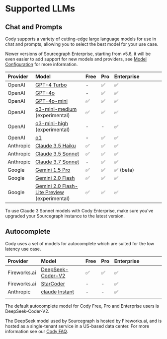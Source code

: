 # Supported LLMs

## Chat and Prompts

Cody supports a variety of cutting-edge large language models for use in chat and prompts, allowing you to select the best model for your use case.

<Callout type="note">Newer versions of Sourcegraph Enterprise, starting from v5.6, it will be even easier to add support for new models and providers, see [Model Configuration](/cody/enterprise/model-configuration) for more information.</Callout>

| **Provider**  |                                                                   **Model**                                                                   |   **Free**   |   **Pro**    | **Enterprise** |     |     |     |     |
| :------------ | :-------------------------------------------------------------------------------------------------------------------------------------------- | :----------- | :----------- | :------------- | --- | --- | --- | --- |
| OpenAI        | [GPT-4 Turbo](https://platform.openai.com/docs/models/gpt-4-and-gpt-4-turbo#:~:text=TRAINING%20DATA-,gpt%2D4%2D0125%2Dpreview,-New%20GPT%2D4) | -            | ✅            | ✅              |     |     |     |     |
| OpenAI        | [GPT-4o](https://platform.openai.com/docs/models#gpt-4o) | -            | ✅            | ✅              |     |     |     |     |
| OpenAI        | [GPT-4o-mini](https://platform.openai.com/docs/models#gpt-4o-mini) | ✅            | ✅            | ✅              |     |     |     |     |
| OpenAI        | [o3-mini-medium](https://openai.com/index/openai-o3-mini/) (experimental)                                                                                      | ✅            | ✅            | ✅              |     |     |     |     |
| OpenAI        | [o3-mini-high](https://openai.com/index/openai-o3-mini/) (experimental)                                                                                      | -            | -            | ✅              |     |     |     |     |
| OpenAI        | [o1](https://platform.openai.com/docs/models#o1)                                                                                      | -            | ✅            | ✅              |     |     |     |     |
| Anthropic     | [Claude 3.5 Haiku](https://docs.anthropic.com/claude/docs/models-overview#model-comparison)                                                     | ✅            | ✅            | ✅              |     |     |     |     |
| Anthropic     | [Claude 3.5 Sonnet](https://docs.anthropic.com/claude/docs/models-overview#model-comparison)                                                  | ✅            | ✅            | ✅              |     |     |     |     |
| Anthropic     | [Claude 3.7 Sonnet](https://docs.anthropic.com/claude/docs/models-overview#model-comparison)                                                  | -            | ✅            | ✅              |     |     |     |     |
| Google | [Gemini 1.5 Pro](https://deepmind.google/technologies/gemini/pro/)                                                                                   | ✅            | ✅            | ✅ (beta)       |     |     |     |     |
| Google | [Gemini 2.0 Flash](https://deepmind.google/technologies/gemini/flash/)                                                                               | ✅            | ✅            | ✅       |     |     |     |     |
| Google | [Gemini 2.0 Flash-Lite Preview](https://deepmind.google/technologies/gemini/flash/) (experimental)                                                                               | ✅            | ✅            | ✅       |     |     |     |     |

<Callout type="note">To use Claude 3 Sonnet models with Cody Enterprise, make sure you've upgraded your Sourcegraph instance to the latest version.</Callout>

## Autocomplete

Cody uses a set of models for autocomplete which are suited for the low latency use case.

|     **Provider**      |                                         **Model**                                         | **Free** | **Pro** | **Enterprise** |     |     |     |     |
| :-------------------- | :---------------------------------------------------------------------------------------- | :------- | :------ | :------------- | --- | --- | --- | --- |
| Fireworks.ai          | [DeepSeek-Coder-V2](https://huggingface.co/deepseek-ai/DeepSeek-Coder-V2-Lite-Instruct)                             | ✅        | ✅       | ✅              |     |     |     |     |
| Fireworks.ai          | [StarCoder](https://arxiv.org/abs/2305.06161)                                             | -        | -       | ✅              |     |     |     |     |
| Anthropic             | [claude Instant](https://docs.anthropic.com/claude/docs/models-overview#model-comparison) | -        | -       | ✅              |     |     |     |     |
|                       |                                                                                           |          |         |                |     |     |     |     |

<Callout type="note">The default autocomplete model for Cody Free, Pro and Enterprise users is DeepSeek-Coder-V2.</Callout>

<Callout type="note">The DeepSeek model used by Sourcegraph is hosted by Fireworks.ai, and is hosted as a single-tenant service in a US-based data center. For more information see our [Cody FAQ](https://sourcegraph.com/docs/cody/faq#is-any-of-my-data-sent-to-deepseek).</Callout>
